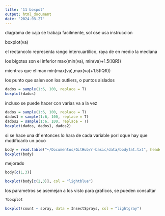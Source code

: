 ```yaml
---
title: '11 boxpot'
output: html_document
date: "2024-08-27"
---
```


diagrama de caja se trabaja facilmente, sol ose usa instruccion

boxplot(va)

el rectancolo representa rango intercuartilico, raya de en medio la mediana

los bigotes son el inferior
max{min(va), min(va)+1.5(IQR)}

mientras que el max
min(max(va),max(va)+1.5(IQR))

los punto que salen son los outliers, o puntos aislados

```r
dados = sample(1:6, 100, replace = T)
boxplot(dados)


```


incluso se puede hacer con varias va a la vez

```r

dados = sample(1:6, 100, replace = T)
dados1 = sample(1:6, 100, replace = T)
dados2 = sample(1:6, 100, replace = T)
boxplot(dados, dados1, dados2)


```



si se hace una df entonces lo hara de cada variable porl oque hay que modificarlo un poco 

```r
body = read.table("~/Documentos/GitHub/r-basic/data/bodyfat.txt", header = T)
boxplot(body)

```

mejorado

```r
body[c(1,3)]

boxplot(body[c(2,3)], col = "lightblue")

```

los parametros se asemejan a los visto para graficos, se pueden consultar

```r
?boxplot
```


```r
boxplot(count ~ spray, data = InsectSprays, col = "lightgray")
```

